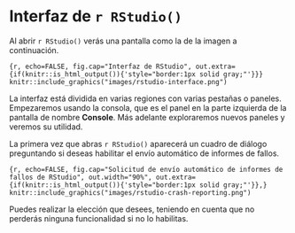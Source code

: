 # Interfaz de `r RStudio()` {#rstudio}
Al abrir `r RStudio()` verás una pantalla como la de la imagen a continuación. 

```{r, echo=FALSE, fig.cap="Interfaz de RStudio", out.extra={if(knitr::is_html_output()){'style="border:1px solid gray;"'}}}
knitr::include_graphics("images/rstudio-interface.png")
```

La interfaz está dividida en varias regiones con varias pestañas o paneles. Empezaremos usando la consola, que es el panel en la parte izquierda de la pantalla de nombre **Console**. Más adelante exploraremos nuevos paneles y veremos su utilidad. 


::: {.infobox data-latex=""}
La primera vez que abras `r RStudio()` aparecerá un cuadro de diálogo preguntando si deseas habilitar el envío automático de informes de fallos. 

```{r, echo=FALSE, fig.cap="Solicitud de envío automático de informes de fallos de RStudio", out.width="90%", out.extra={if(knitr::is_html_output()){'style="border:1px solid gray;"'}},}
knitr::include_graphics("images/rstudio-crash-reporting.png")
```

Puedes realizar la elección que desees, teniendo en cuenta que no perderás ninguna funcionalidad si no lo habilitas.  
:::


